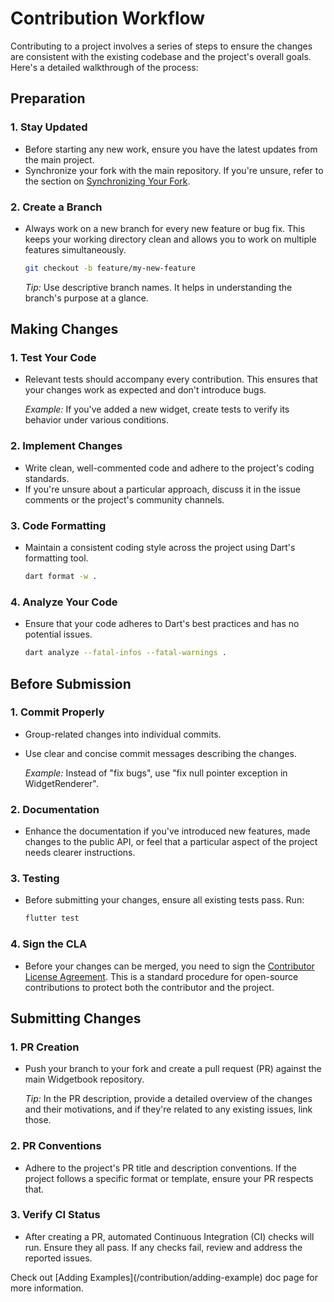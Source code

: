 # Contribution Workflow

Contributing to a project involves a series of steps to ensure the changes are
consistent with the existing codebase and the project's overall goals. Here's a
detailed walkthrough of the process:

## Preparation

### 1. Stay Updated

- Before starting any new work, ensure you have the latest updates from the main
  project.
- Synchronize your fork with the main repository. If you're unsure, refer to the
  section on [Synchronizing Your Fork](/contribution/sync-your-fork).

### 2. Create a Branch

- Always work on a new branch for every new feature or bug fix. This keeps your
  working directory clean and allows you to work on multiple features
  simultaneously.

  ```bash
  git checkout -b feature/my-new-feature
  ```

  _Tip:_ Use descriptive branch names. It helps in understanding the branch's
  purpose at a glance.

## Making Changes

### 1. Test Your Code

- Relevant tests should accompany every contribution. This ensures that your
  changes work as expected and don't introduce bugs.

  _Example:_ If you've added a new widget, create tests to verify its behavior
  under various conditions.

### 2. Implement Changes

- Write clean, well-commented code and adhere to the project's coding standards.
- If you're unsure about a particular approach, discuss it in the issue comments
  or the project's community channels.

### 3. Code Formatting

- Maintain a consistent coding style across the project using Dart's formatting
  tool.

  ```bash
  dart format -w .
  ```

### 4. Analyze Your Code

- Ensure that your code adheres to Dart's best practices and has no potential
  issues.

  ```bash
  dart analyze --fatal-infos --fatal-warnings .
  ```

## Before Submission

### 1. Commit Properly

- Group-related changes into individual commits.
- Use clear and concise commit messages describing the changes.

  _Example:_ Instead of "fix bugs", use "fix null pointer exception in WidgetRenderer".

### 2. Documentation

- Enhance the documentation if you've introduced new features, made changes to
  the public API, or feel that a particular aspect of the project needs clearer
  instructions.

### 3. Testing

- Before submitting your changes, ensure all existing tests pass. Run:

  ```bash
  flutter test
  ```

### 4. Sign the CLA

- Before your changes can be merged, you need to sign the
  [Contributor License Agreement](https://docs.google.com/forms/d/e/1FAIpQLScuRfjUzENsLsmQgqZlGLxMKbFi7zuXoPARyXytoyQrq7ntUw/viewform).
  This is a standard procedure for open-source contributions to protect both the
  contributor and the project.

## Submitting Changes

### 1. PR Creation

- Push your branch to your fork and create a pull request (PR) against the main
  Widgetbook repository.

  _Tip:_ In the PR description, provide a detailed overview of the changes and
  their motivations, and if they're related to any existing issues, link those.

### 2. PR Conventions

- Adhere to the project's PR title and description conventions. If the project
  follows a specific format or template, ensure your PR respects that.

### 3. Verify CI Status

- After creating a PR, automated Continuous Integration (CI) checks will run.
  Ensure they all pass. If any checks fail, review and address the reported
  issues.

<Info>
	Check out [Adding Examples](/contribution/adding-example) doc page for more
	information.
</Info>
